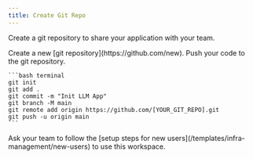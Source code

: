 ```yaml
---
title: Create Git Repo
---
```


Create a git repository to share your application with your team.

<Steps>
  <Step title="Create a git repository">
    Create a new [git repository](https://github.com/new).
  </Step>
  <Step title="Push your code">
    Push your code to the git repository.

    ```bash terminal
    git init
    git add .
    git commit -m "Init LLM App"
    git branch -M main
    git remote add origin https://github.com/[YOUR_GIT_REPO].git
    git push -u origin main
    ```

  </Step>
  <Step title="Ask your team to join">
    Ask your team to follow the [setup steps for new users](/templates/infra-management/new-users) to use this workspace.
  </Step>

</Steps>
